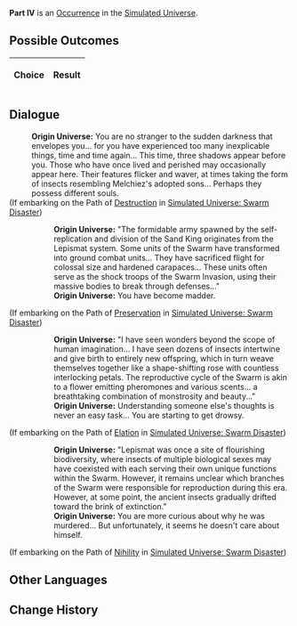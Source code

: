 {{Simulated Universe Event Infobox
|title         = Part IV
|image         = 1.png
|type          =
|domains_su    = 
|domains_ext   = 
|domains_swarm = 
|domains_gng   = 
|requirements  =
|prev          = 
|next          = 
|indexRewards  =
|characters    = Herta
}}
'''Part IV''' is an [[Simulated Universe/Occurrence|Occurrence]] in the [[Simulated Universe]].

==Possible Outcomes==
{| class="article-table"
!Choice
!Result

|}

<!--
==Gameplay Notes==

-->
==Dialogue==
{{Dialogue Start}}
:'''Origin Universe:''' You are no stranger to the sudden darkness that envelopes you... for you have experienced too many inexplicable things, time and time again... This time, three shadows appear before you. Those who have once lived and perished may occasionally appear here. Their features flicker and waver, at times taking the form of insects resembling Melchiez's adopted sons... Perhaps they possess different souls.
;(If embarking on the Path of [[Simulated Universe/Paths#Destruction|Destruction]] in [[Simulated Universe: Swarm Disaster]])
:{{SU Special Dialogue|Destruction|A certain nobleman once recorded before he fell into a crazed state...|You're starting to feel a little *crazy* too.}}
::'''Origin Universe:''' "The formidable army spawned by the self-replication and division of the Sand King originates from the Lepismat system. Some units of the Swarm have transformed into ground combat units... They have sacrificed flight for colossal size and hardened carapaces... These units often serve as the shock troops of the Swarm Invasion, using their massive bodies to break through defenses..."
::'''Origin Universe:''' You have become madder.
;(If embarking on the Path of [[Simulated Universe/Paths#Preservation|Preservation]] in [[Simulated Universe: Swarm Disaster]])
:{{SU Special Dialogue|Preservation|A certain traveler with an active imagination murmurs to himself behind the glass wall after being confined...|You try to enter his mind.}}
::'''Origin Universe:''' "I have seen wonders beyond the scope of human imagination... I have seen dozens of insects intertwine and give birth to entirely new offspring, which in turn weave themselves together like a shape-shifting rose with countless interlocking petals. The reproductive cycle of the Swarm is akin to a flower emitting pheromones and various scents... a breathtaking combination of monstrosity and beauty..."
::'''Origin Universe:''' Understanding someone else's thoughts is never an easy task... You are starting to get drowsy.
;(If embarking on the Path of [[Simulated Universe/Paths#Elation|Elation]] in [[Simulated Universe: Swarm Disaster]])
:{{SU Special Dialogue|Elation|A piece of evidence left behind by a certain Armed Archaeologist before they were murdered...|You feel sorry.}}
::'''Origin Universe:''' "Lepismat was once a site of flourishing biodiversity, where insects of multiple biological sexes may have coexisted with each serving their own unique functions within the Swarm. However, it remains unclear which branches of the Swarm were responsible for reproduction during this era. However, at some point, the ancient insects gradually drifted toward the brink of extinction."
::'''Origin Universe:''' You are more curious about why he was murdered... But unfortunately, it seems he doesn't care about himself.
;(If embarking on the Path of [[Simulated Universe/Paths#Nihility|Nihility]] in [[Simulated Universe: Swarm Disaster]])
:{{SU Special Dialogue|Nihility|Leave.|Looks like [[Herta]] needs to do some bug fixing for the Simulated Universe.}}
{{Dialogue End}}

==Other Languages==
{{Other Languages
|en   = Part IV
|zhs  = 其四
|zht  = 其四
|ja   = その4
|ko   = IV
|es   = Parte IV
|fr   = Partie&nbsp;IV
|ru   = IV
|th   = ตอน 4
|vi   = Phần 4
|de   = Teil 4
|id   = Bagian IV
|pt   = Parte IV
}}

==Change History==
{{Change History|<!--unknown-->}}
